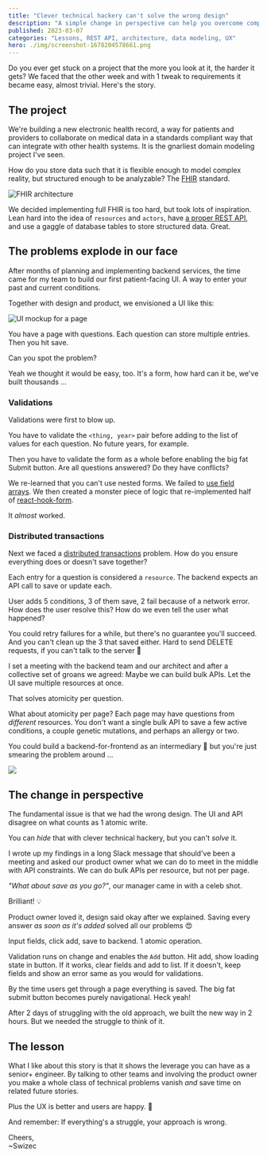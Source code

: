 ```yaml
---
title: "Clever technical hackery can't solve the wrong design"
description: "A simple change in perspective can help you overcome complex technical challenges and save time on future projects."
published: 2023-03-07
categories: "Lessons, REST API, architecture, data modeling, UX"
hero: ./img/screenshot-1678204578661.png
---
```


Do you ever get stuck on a project that the more you look at it, the harder it gets? We faced that the other week and with 1 tweak to requirements it became easy, almost trivial. Here's the story.

## The project

We're building a new electronic health record, a way for patients and providers to collaborate on medical data in a standards compliant way that can integrate with other health systems. It is the gnarliest domain modeling project I've seen.

How do you store data such that it is flexible enough to model complex reality, but structured enough to be analyzable? The [FHIR](http://fhir.org) standard.

![FHIR architecture](./img/FHIR-architecture74a4a6.png)

We decided implementing full FHIR is too hard, but took lots of inspiration. Lean hard into the idea of `resources` and `actors`, have [a proper REST API](https://swizec.com/blog/better-tooling-wont-fix-your-api/), and use a gaggle of database tables to store structured data. Great.

## The problems explode in our face

After months of planning and implementing backend services, the time came for my team to build our first patient-facing UI. A way to enter your past and current conditions.

Together with design and product, we envisioned a UI like this:

![UI mockup for a page](./img/UI-mockup-for-a-pagej8ajg4.png)

You have a page with questions. Each question can store multiple entries. Then you hit save.

Can you spot the problem?

Yeah we thought it would be easy, too. It's a form, how hard can it be, we've built thousands ...

### Validations

Validations were first to blow up.

You have to validate the `<thing, year>` pair before adding to the list of values for each question. No future years, for example.

Then you have to validate the form as a whole before enabling the big fat Submit button. Are all questions answered? Do they have conflicts?

We re-learned that you can't use nested forms. We failed to [use field arrays](https://react-hook-form.com/api/usefieldarray/). We then created a monster piece of logic that re-implemented half of [react-hook-form](https://swizec.com/blog/why-reacthookform-is-my-new-favorite-form-library/).

It _almost_ worked.

### Distributed transactions

Next we faced a [distributed transactions](https://en.wikipedia.org/wiki/Distributed_transaction) problem. How do you ensure everything does or doesn't save together?

Each entry for a question is considered a `resource`. The backend expects an API call to save or update each.

User adds 5 conditions, 3 of them save, 2 fail because of a network error. How does the user resolve this? How do we even tell the user what happened?

You could retry failures for a while, but there's no guarantee you'll succeed. And you can't clean up the 3 that saved either. Hard to send DELETE requests, if you can't talk to the server 💩

I set a meeting with the backend team and our architect and after a collective set of groans we agreed: Maybe we can build bulk APIs. Let the UI save multiple resources at once.

That solves atomicity per question.

What about atomicity per page? Each page may have questions from _different_ resources. You don't want a single bulk API to save a few active conditions, a couple genetic mutations, and perhaps an allergy or two.

You could build a backend-for-frontend as an intermediary 🤔 but you're just smearing the problem around ...

![](giphy:argh)

## The change in perspective

The fundamental issue is that we had the wrong design. The UI and API disagree on what counts as 1 atomic write.

You can _hide_ that with clever technical hackery, but you can't _solve_ it.

I wrote up my findings in a long Slack message that should've been a meeting and asked our product owner what we can do to meet in the middle with API constraints. We can do bulk APIs per resource, but not per page.

_"What about save as you go?"_, our manager came in with a celeb shot.

Brilliant! 💡

Product owner loved it, design said okay after we explained. Saving every answer _as soon as it's added_ solved all our problems 😍

Input fields, click add, save to backend. 1 atomic operation.

Validation runs on change and enables the `Add` button. Hit add, show loading state in button. If it works, clear fields and add to list. If it doesn't, keep fields and show an error same as you would for validations.

By the time users get through a page everything is saved. The big fat submit button becomes purely navigational. Heck yeah!

After 2 days of struggling with the old approach, we built the new way in 2 hours. But we needed the struggle to think of it.

## The lesson

What I like about this story is that it shows the leverage you can have as a senior+ engineer. By talking to other teams and involving the product owner you make a whole class of technical problems vanish _and_ save time on related future stories.

Plus the UX is better and users are happy. 🤘

And remember: If everything's a struggle, your approach is wrong.

Cheers,<br/>
~Swizec
